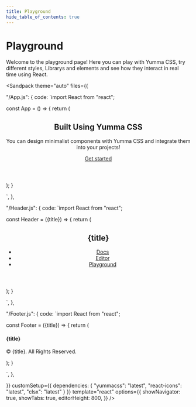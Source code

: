 ```yaml
---
title: Playground
hide_table_of_contents: true
---
```



# Playground

Welcome to the playground page! Here you can play with Yumma CSS, try different styles, Librarys and elements and see how they interact in real time using React.

<Sandpack
   theme="auto"
   files={{

"/App.js": {
code: `import React from "react";



const App = () => {
   return (
      <div>
         <Header title="Yumma CSS" />
            <section class="lg:px-18 pos-r pt-4 px-8">
               <div class="lg:py-18 mx-auto py-4 sm:py-16">
                  <div class="ta-c">
                     <h1 class="fs-3xl">Built Using Yumma CSS</h1>
                     <p class="fs-lg lh-5 mt-2 t-d-lead-1">
                        You can design minimalist components with Yumma CSS and integrate them into your projects!
                     </p>
                     <div class="cg-6 ins mt-3">
                        <a href="#" class="btn-indigo fw-600 t-white">Get started</a>
                     </div>
                  </div>
               </div>
            </section>
         <Footer title="Yumma CSS" />
      </div>
   );
}

`,
},

"/Header.js": {
code: `import React from "react";

const Header = ({title}) => {
   return ( 
      <header>
         <nav class="nav-white">
          <h1>{title}</h1>
          <div class="sm:d-none">
            <IoMenu class="c-p" size={20} />
          </div>
          <ul class="d-none sm:d-f">
            <li class="ml-1 fw-600 h:t-indigo"><a href="#">Docs</a></li>
            <li class="ml-1 fw-600 h:t-indigo"><a href="#">Editor</a></li>
            <li class="ml-1 fw-600 h:t-indigo"><a href="#">Playground</a></li>
          </ul>
        </nav>
      </header>
   );
}
 
`,
},

"/Footer.js": {
code: `import React from "react";

const Footer = ({title}) => {
   return ( 
      <footer class="bg-white mt-5 pb-4 pt-3">
         <div class="ta-c w-full">
            <div class="m-auto">
               <h4 class="fs-md">{title}</h4>
               <span class="fs-sm t-d-gray-6">
                  <p>© {title}. All Rights Reserved.</p>
               </span>
            </div>
         </div>
      </footer>
   );
}
 
`,
},

}}
customSetup={{
   dependencies: {
   "yummacss": "latest",
   "react-icons": "latest",
   "clsx": "latest"
}
}}
 template="react"
 options={{
    showNavigator: true,
    showTabs: true,
    editorHeight: 800,
 }}
/>